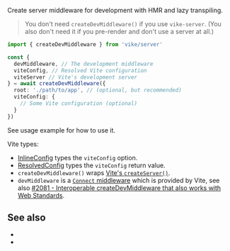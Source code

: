 
Create server middleware for development with <Link href="/glossary#hmr">HMR</Link> and <Link href="/lazy-transpiling">lazy transpiling</Link>.

> You don't need `createDevMiddleware()` if you use <Link href="/vike-server">`vike-server`</Link>. (You also don't need it if you <Link href="/pre-rendering">pre-render</Link> and don't use a server at all.)

```ts ts-only
import { createDevMiddleware } from 'vike/server'

const {
  devMiddleware, // The development middleware
  viteConfig, // Resolved Vite configuration
  viteServer // Vite's development server
} = await createDevMiddleware({
  root: './path/to/app', // (optional, but recommended)
  viteConfig: {
    // Some Vite configuration (optional)
  }
})
```

See <Link href="/renderPage#usage">usage example</Link> for how to use it.

Vite types:
- [InlineConfig](https://vite.dev/guide/api-javascript.html#inlineconfig) types the `viteConfig` option.
- [ResolvedConfig](https://vite.dev/guide/api-javascript.html#resolvedconfig) types the `viteConfig` return value.
- `createDevMiddleware()` wraps [Vite's `createServer()`](https://vite.dev/guide/api-javascript.html#createserver).
- `devMiddleware` is a [`Connect` middleware](https://www.npmjs.com/package/connect) which is provided by Vite, see also [#2081 - Interoperable createDevMiddleware that also works with Web Standards](https://github.com/vikejs/vike/issues/2081).


## See also

- <Link href="/renderPage" />
- <Link href="/api" />
